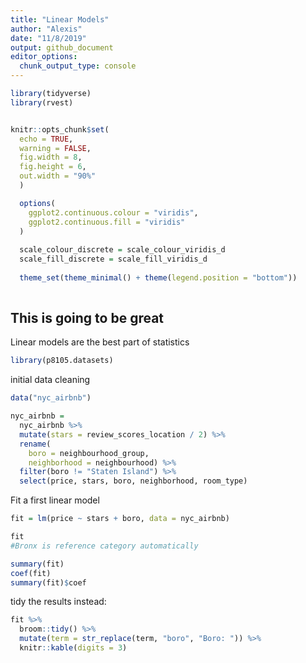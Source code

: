 ```yaml
---
title: "Linear Models"
author: "Alexis"
date: "11/8/2019"
output: github_document
editor_options: 
  chunk_output_type: console
---
```


```r
library(tidyverse)
library(rvest)


knitr::opts_chunk$set(
  echo = TRUE,
  warning = FALSE,
  fig.width = 8,
  fig.height = 6,
  out.width = "90%"
  )

  options(
    ggplot2.continuous.colour = "viridis",
    ggplot2.continuous.fill = "viridis"
  )
  
  scale_colour_discrete = scale_colour_viridis_d
  scale_fill_discrete = scale_fill_viridis_d
  
  theme_set(theme_minimal() + theme(legend.position = "bottom"))
  
```

## This is going to be great
Linear models are the best part of statistics
```r
library(p8105.datasets)
```

initial data cleaning
```r
data("nyc_airbnb")

nyc_airbnb = 
  nyc_airbnb %>% 
  mutate(stars = review_scores_location / 2) %>% 
  rename(
    boro = neighbourhood_group,
    neighborhood = neighbourhood) %>% 
  filter(boro != "Staten Island") %>% 
  select(price, stars, boro, neighborhood, room_type)
```

Fit a first linear model

```r
fit = lm(price ~ stars + boro, data = nyc_airbnb)
```


```r
fit
#Bronx is reference category automatically 

summary(fit)
coef(fit)
summary(fit)$coef
```

tidy the results instead:

```r
fit %>%
  broom::tidy() %>%
  mutate(term = str_replace(term, "boro", "Boro: ")) %>%
  knitr::kable(digits = 3)
```




















